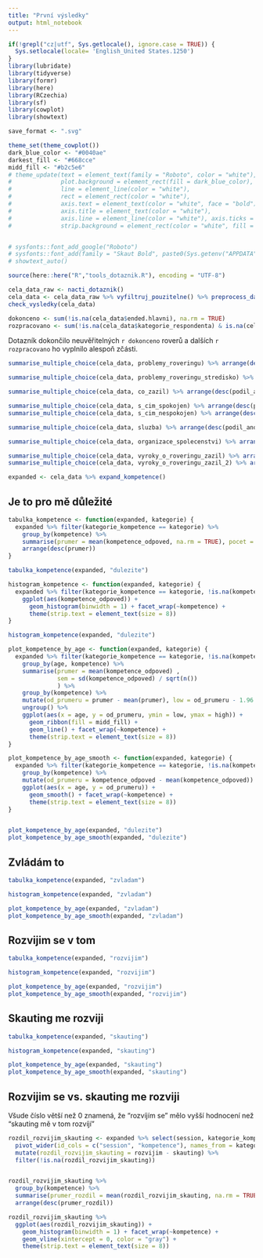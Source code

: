 ---
title: "První výsledky"
output: html_notebook
---

```{r setup}
if(!grepl("cz|utf", Sys.getlocale(), ignore.case = TRUE)) {
  Sys.setlocale(locale= 'English_United States.1250')
}
library(lubridate)
library(tidyverse)
library(formr)
library(here)
library(RCzechia)
library(sf)
library(cowplot)
library(showtext)

save_format <- ".svg"

theme_set(theme_cowplot())
dark_blue_color <- "#0040ae"
darkest_fill <- "#668cce"
midd_fill <- "#b2c5e6"
# theme_update(text = element_text(family = "Roboto", color = "white"), 
#              plot.background = element_rect(fill = dark_blue_color), 
#              line = element_line(color = "white"), 
#              rect = element_rect(color = "white"), 
#              axis.text = element_text(color = "white", face = "bold"), 
#              axis.title = element_text(color = "white"),
#              axis.line = element_line(color = "white"), axis.ticks = element_line(color = "white"),
#              strip.background = element_rect(color = "white", fill = darkest_fill))


# sysfonts::font_add_google("Roboto")
# sysfonts::font_add(family = "Skaut Bold", paste0(Sys.getenv("APPDATA"),"/../Local/Microsoft/Windows/Fonts/skaut-bold-webfont.otf"))
# showtext_auto()

source(here::here("R","tools_dotaznik.R"), encoding = "UTF-8")

```

```{r}
cela_data_raw <- nacti_dotaznik()
cela_data <- cela_data_raw %>% vyfiltruj_pouzitelne() %>% preprocess_dat(verbose = FALSE)  
check_vysledky(cela_data)
```


```{r}
dokonceno <- sum(!is.na(cela_data$ended.hlavni), na.rm = TRUE)
rozpracovano <- sum(!is.na(cela_data$kategorie_respondenta) & is.na(cela_data$ended.hlavni))
```

Dotazník dokončilo neuvěřitelných `r dokonceno` roverů a dalších `r rozpracovano` ho vyplnilo alespoň zčásti.


```{r}
summarise_multiple_choice(cela_data, problemy_roveringu) %>% arrange(desc(podil_ano))
```

```{r}
summarise_multiple_choice(cela_data, problemy_roveringu_stredisko) %>% arrange(desc(podil_ano))
```

```{r}
summarise_multiple_choice(cela_data, co_zazil) %>% arrange(desc(podil_ano))
```

```{r}
summarise_multiple_choice(cela_data, s_cim_spokojen) %>% arrange(desc(podil_ano))
summarise_multiple_choice(cela_data, s_cim_nespokojen) %>% arrange(desc(podil_ano))

```

```{r}
summarise_multiple_choice(cela_data, sluzba) %>% arrange(desc(podil_ano))

```


```{r}
summarise_multiple_choice(cela_data, organizace_spolecenstvi) %>% arrange(desc(podil_ano))

```

```{r}
summarise_multiple_choice(cela_data, vyroky_o_roveringu_zazil) %>% arrange(desc(podil_ano))
summarise_multiple_choice(cela_data, vyroky_o_roveringu_zazil_2) %>% arrange(desc(podil_ano))

```


```{r}
expanded <- cela_data %>% expand_kompetence()
```

## Je to pro mě důležité

```{r}
tabulka_kompetence <- function(expanded, kategorie) {
  expanded %>% filter(kategorie_kompetence == kategorie) %>%
    group_by(kompetence) %>%
    summarise(prumer = mean(kompetence_odpoved, na.rm = TRUE), pocet = sum(!is.na(kompetence_odpoved))) %>%
    arrange(desc(prumer))
}

tabulka_kompetence(expanded, "dulezite")
```

```{r}
histogram_kompetence <- function(expanded, kategorie) {
  expanded %>% filter(kategorie_kompetence == kategorie, !is.na(kompetence_odpoved)) %>%
    ggplot(aes(kompetence_odpoved)) +
      geom_histogram(binwidth = 1) + facet_wrap(~kompetence) +
      theme(strip.text = element_text(size = 8))
}

histogram_kompetence(expanded, "dulezite")
```

```{r}
plot_kompetence_by_age <- function(expanded, kategorie) {
  expanded %>% filter(kategorie_kompetence == kategorie, !is.na(kompetence_odpoved), age >= 15, age <= 26) %>%
    group_by(age, kompetence) %>%
    summarise(prumer = mean(kompetence_odpoved) ,
              sem = sd(kompetence_odpoved) / sqrt(n())
              ) %>%
    group_by(kompetence) %>%
    mutate(od_prumeru = prumer - mean(prumer), low = od_prumeru - 1.96 * sem, high = od_prumeru + 1.96 * sem) %>%
    ungroup() %>%
    ggplot(aes(x = age, y = od_prumeru, ymin = low, ymax = high)) +
      geom_ribbon(fill = midd_fill) +
      geom_line() + facet_wrap(~kompetence) +
      theme(strip.text = element_text(size = 8))
}

plot_kompetence_by_age_smooth <- function(expanded, kategorie) {
  expanded %>% filter(kategorie_kompetence == kategorie, !is.na(kompetence_odpoved), age >= 15, age <= 26) %>%
    group_by(kompetence) %>%
    mutate(od_prumeru = kompetence_odpoved - mean(kompetence_odpoved)) %>%
    ggplot(aes(x = age, y = od_prumeru)) +
      geom_smooth() + facet_wrap(~kompetence) +
      theme(strip.text = element_text(size = 8)) 
}


plot_kompetence_by_age(expanded, "dulezite")
plot_kompetence_by_age_smooth(expanded, "dulezite")
```

## Zvládám to

```{r}
tabulka_kompetence(expanded, "zvladam")
```

```{r}
histogram_kompetence(expanded, "zvladam")
```


```{r}
plot_kompetence_by_age(expanded, "zvladam")
plot_kompetence_by_age_smooth(expanded, "zvladam")
```

## Rozvijim se v tom

```{r}
tabulka_kompetence(expanded, "rozvijim")
```

```{r}
histogram_kompetence(expanded, "rozvijim")
```

```{r}
plot_kompetence_by_age(expanded, "rozvijim")
plot_kompetence_by_age_smooth(expanded, "rozvijim")
```

## Skauting me rozviji

```{r}
tabulka_kompetence(expanded, "skauting")
```

```{r}
histogram_kompetence(expanded, "skauting")
```

```{r}
plot_kompetence_by_age(expanded, "skauting")
plot_kompetence_by_age_smooth(expanded, "skauting")
```

## Rozvijim se vs. skauting me rozviji

Všude číslo větší než 0 znamená, že "rozvíjím se" mělo vyšší hodnocení než "skauting mě v tom rozvíjí"

```{r}
rozdil_rozvijim_skauting <- expanded %>% select(session, kategorie_kompetence, kompetence_odpoved, kompetence) %>% filter(kategorie_kompetence %in% c("rozvijim","skauting")) %>%
  pivot_wider(id_cols = c("session", "kompetence"), names_from = kategorie_kompetence, values_from = kompetence_odpoved) %>%
  mutate(rozdil_rozvijim_skauting = rozvijim - skauting) %>%
  filter(!is.na(rozdil_rozvijim_skauting))


rozdil_rozvijim_skauting %>%
  group_by(kompetence) %>%
  summarise(prumer_rozdil = mean(rozdil_rozvijim_skauting, na.rm = TRUE), pocet = sum(!is.na(rozdil_rozvijim_skauting))) %>%
  arrange(desc(prumer_rozdil))


```

```{r}
rozdil_rozvijim_skauting %>%
  ggplot(aes(rozdil_rozvijim_skauting)) +
    geom_histogram(binwidth = 1) + facet_wrap(~kompetence) +
    geom_vline(xintercept = 0, color = "gray") +
    theme(strip.text = element_text(size = 8))
```

```{r}

```

